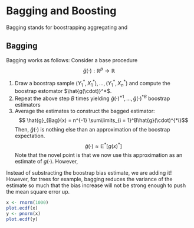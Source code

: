 # Bagging and Boosting

Bagging stands for boostrapping aggregating and 

## Bagging
Bagging works as follows:
Consider a base procedure
$$ \hat{g}(\cdot): \mathbb{R}^p \rightarrow \mathbb{R}$$

1. Draw a boostrap sample $(Y_1^*, X_1^*), ..., (Y_1^*, X_n^*)$ and compute the 
   boostrap estomator $\hat{g(\cdot)}^*$.
2. Repeat the above step $B$ times yielding 
   $\hat{g}(\cdot)^{*1}, ..., \hat{g}(\cdot)^{*B}$ boostrap estimators
3. Average the estimates to construct the bagged estimator:
   $$ \hat{g}_{Bag}(x) = n^{-1} \sum\limits_{i = 1}^B\hat{g}(\cdot)^{*i}$$
   Then, $\hat{g}(\cdot)$  is nothing else than an approximation of the 
   boostrap expectation. 
   $$\hat{g}(\cdot) \approx \mathbb{E}^*[g(x)^{*}]$$
   Note that the novel point is that we now use this approximation as an 
   estimate of $g(\cdot)$. However, 
   \begin{equation}
   \begin{split}
   \hat{g}(\cdot)_{Bag} & = \hat{g}(\cdot) + \mathbb{E}^*[g(x)^{*}] - \hat{g}(\cdot) \\
   & = \hat{g}(\cdot) + \text{bootstrap bias estimate}
   \end{split}
   \end{equation}

Instead of substracting the boostrap bias estimate, we are adding it! However,
for trees for example, bagging reduces the variance of the estimate so much
that the bias increase will not be strong enough to push the mean square
error up.

```r
x <- rnorm(1000)
plot.ecdf(x)
y <- pnorm(x)
plot.ecdf(y)
```

